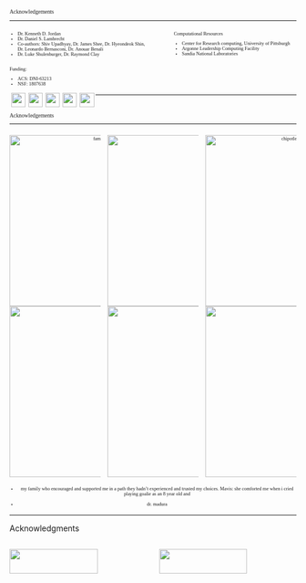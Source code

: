 
::: {style="font-family: Montserrat;font-size:.7em"}
Acknowledgements
<hr/>
:::
::: {style="font-family: Montserrat;font-size:.6em"}

:::: {.columns}
::: {.column width="50%"}
- Dr. Kenneth D. Jordan
- Dr. Daniel S. Lambrecht
- Co-authors: Shiv Upadhyay, Dr. James Shee, Dr. Hyeondeok Shin, Dr. Leonardo Bernasconi, Dr. Anouar Benali
- Dr. Luke Shulenburger, Dr. Raymond Clay

:::
::: {.column width="5%"}
:::
::: {.column width="45%"}

Computational Resources

- Center for Research computing, University of Pittsburgh
- Argonne Leadership Computing Facility
- Sandia National Laboratories
:::
::::
Funding:

- ACS: DNI-63213
- NSF: 1807638


<img src="images/SNL_Stacked_Black_Blue.png" style="float:left;height:3em;padding:.3em"/> </img>
<img src="images/University_of_Pittsburgh_seal.png"              style="float:left;height:3em;padding:.3em"/> </img>
<img src="images/New_DOE_Logo_Color.png"     style="float:left;height:3em;padding:.3em"/> </img>
<img src="images/Argonne_cmyk_black-0.png"   style="float:left;height:3em;padding:.3em"/> </img>
<img src="images/acs_logo.png"               style="float:left;height:3em;padding:.3em"/> </img>


:::

---

## {.scrollable}
::: {style="font-family: Montserrat;font-size:.7em"}
Acknowledgements
<hr/>
:::

::: {style="font-family: Montserrat;font-size:.6em;text-align:center"}

:::: {.columns}
::: {.column width=30%}

![family](images/family.jpg){width=300px}<br>
![](images/mavisdanaskids.JPG){width=300px}


:::
::: {.column width=30%}
 ![](images/sarah%20at%20dance.JPG){width=300px}<br>
![](images/pqi.JPG){width=300px}<br>

:::
::: {.column width=30%}
![chipotle lovers](images/biketrip.jpg){width=300px}
![](images/charlie.jpg){width=300px}

::: 

::::

::: {.notes}
- my family who encouraged and supported me in a path they hadn't experienced and trusted my choices.
Mavis: she comforted me when i cried playing goalie as an 8 year old and 

- dr. madura

:::
:::
---

Acknowledgments

:::: {.columns}
::: {.column width=50%}
![](images/jeff1_1.png){width=80%}
:::
::: {.column width=50%}
![](images/citizen_all.jpg){width=80%}
![](images/books.JPG){width=80%}
:::
::::

